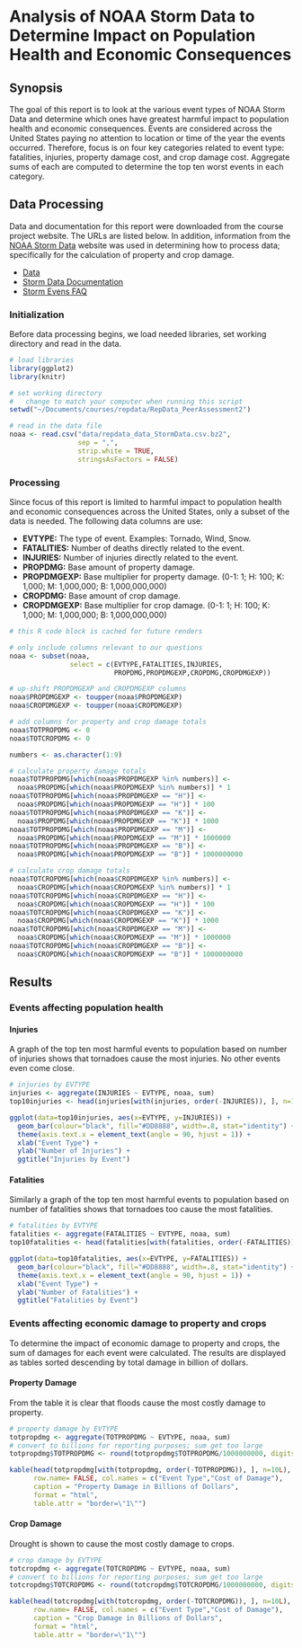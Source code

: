 # Analysis of NOAA Storm Data to Determine Impact on Population Health and Economic Consequences

## Synopsis

The goal of this report is to look at the various event types of NOAA Storm Data and determine which ones have greatest harmful impact to population health and economic consequences. Events are considered across the United States paying no attention to location or time of the year the events occurred. Therefore, focus is on four key categories related to event type: fatalities, injuries, property damage cost, and crop damage cost. Aggregate sums of each are computed to determine the top ten worst events in each category.

## Data Processing

Data and documentation for this report were downloaded from the course project website. The URLs are listed below. In addition, information from the [NOAA Storm Data](https://www.ncdc.noaa.gov/stormevents/) website was used in determining how to process data; specifically for the calculation of property and crop damage.

* [Data](https://d396qusza40orc.cloudfront.net/repdata%2Fdata%2FStormData.csv.bz2)
* [Storm Data Documentation](https://d396qusza40orc.cloudfront.net/repdata%2Fpeer2_doc%2Fpd01016005curr.pdf)
* [Storm Evens FAQ](https://d396qusza40orc.cloudfront.net/repdata%2Fpeer2_doc%2FNCDC%20Storm%20Events-FAQ%20Page.pdf)


### Initialization

Before data processing begins, we load needed libraries, set working directory and read in the data.

```r
# load libraries
library(ggplot2)
library(knitr)

# set working directory
#   change to match your computer when running this script
setwd("~/Documents/courses/repdata/RepData_PeerAssessment2")

# read in the data file
noaa <- read.csv("data/repdata_data_StormData.csv.bz2",
                 sep = ",",
                 strip.white = TRUE,
                 stringsAsFactors = FALSE)
```

### Processing

Since focus of this report is limited to harmful impact to population health and economic consequences across the United States, only a subset of the data is needed. The following data columns are use:

* **EVTYPE:** The type of event. Examples: Tornado, Wind, Snow.
* **FATALITIES:** Number of deaths directly related to the event.
* **INJURIES:** Number of injuries directly related to the event.
* **PROPDMG:** Base amount of property damage.
* **PROPDMGEXP:** Base multiplier for property damage. (0-1: 1; H: 100; K: 1,000; M: 1,000,000; B: 1,000,000,000)
* **CROPDMG:** Base amount of crop damage.
* **CROPDMGEXP:** Base multiplier for crop damage. (0-1: 1; H: 100; K: 1,000; M: 1,000,000; B: 1,000,000,000)
 

```r
# this R code block is cached for future renders

# only include columns relevant to our questions
noaa <- subset(noaa, 
               select = c(EVTYPE,FATALITIES,INJURIES,
                          PROPDMG,PROPDMGEXP,CROPDMG,CROPDMGEXP))

# up-shift PROPDMGEXP and CROPDMGEXP columns
noaa$PROPDMGEXP <- toupper(noaa$PROPDMGEXP)
noaa$CROPDMGEXP <- toupper(noaa$CROPDMGEXP)

# add columns for property and crop damage totals
noaa$TOTPROPDMG <- 0
noaa$TOTCROPDMG <- 0

numbers <- as.character(1:9)

# calculate property damage totals
noaa$TOTPROPDMG[which(noaa$PROPDMGEXP %in% numbers)] <- 
  noaa$PROPDMG[which(noaa$PROPDMGEXP %in% numbers)] * 1
noaa$TOTPROPDMG[which(noaa$PROPDMGEXP == "H")] <- 
  noaa$PROPDMG[which(noaa$PROPDMGEXP == "H")] * 100
noaa$TOTPROPDMG[which(noaa$PROPDMGEXP == "K")] <- 
  noaa$PROPDMG[which(noaa$PROPDMGEXP == "K")] * 1000
noaa$TOTPROPDMG[which(noaa$PROPDMGEXP == "M")] <- 
  noaa$PROPDMG[which(noaa$PROPDMGEXP == "M")] * 1000000
noaa$TOTPROPDMG[which(noaa$PROPDMGEXP == "B")] <- 
  noaa$PROPDMG[which(noaa$PROPDMGEXP == "B")] * 1000000000

# calculate crop damage totals
noaa$TOTCROPDMG[which(noaa$CROPDMGEXP %in% numbers)] <- 
  noaa$CROPDMG[which(noaa$CROPDMGEXP %in% numbers)] * 1
noaa$TOTCROPDMG[which(noaa$CROPDMGEXP == "H")] <- 
  noaa$CROPDMG[which(noaa$CROPDMGEXP == "H")] * 100
noaa$TOTCROPDMG[which(noaa$CROPDMGEXP == "K")] <- 
  noaa$CROPDMG[which(noaa$CROPDMGEXP == "K")] * 1000
noaa$TOTCROPDMG[which(noaa$CROPDMGEXP == "M")] <-
  noaa$CROPDMG[which(noaa$CROPDMGEXP == "M")] * 1000000
noaa$TOTCROPDMG[which(noaa$CROPDMGEXP == "B")] <- 
  noaa$CROPDMG[which(noaa$CROPDMGEXP == "B")] * 1000000000
```

## Results

### Events affecting population health

#### Injuries

A graph of the top ten most harmful events to population based on number of injuries shows that tornadoes cause the most injuries. No other events even come close.


```r
# injuries by EVTYPE
injuries <- aggregate(INJURIES ~ EVTYPE, noaa, sum)
top10injuries <- head(injuries[with(injuries, order(-INJURIES)), ], n=10L)

ggplot(data=top10injuries, aes(x=EVTYPE, y=INJURIES)) +
  geom_bar(colour="black", fill="#DD8888", width=.8, stat="identity") +
  theme(axis.text.x = element_text(angle = 90, hjust = 1)) +
  xlab("Event Type") + 
  ylab("Number of Injuries") +
  ggtitle("Injuries by Event")
```

#### Fatalities

Similarly a graph of the top ten most harmful events to population based on number of fatalities shows that tornadoes too cause the most fatalities.


```r
# fatalities by EVTYPE
fatalities <- aggregate(FATALITIES ~ EVTYPE, noaa, sum)
top10fatalities <- head(fatalities[with(fatalities, order(-FATALITIES)), ], n=10L)

ggplot(data=top10fatalities, aes(x=EVTYPE, y=FATALITIES)) +
  geom_bar(colour="black", fill="#DD8888", width=.8, stat="identity") + 
  theme(axis.text.x = element_text(angle = 90, hjust = 1)) +
  xlab("Event Type") + 
  ylab("Number of Fatalities") +
  ggtitle("Fatalities by Event")
```


### Events affecting economic damage to property and crops

To determine the impact of economic damage to property and crops, the sum of damages for each event were calculated. The results are displayed as tables sorted descending by total damage in billion of dollars.

#### Property Damage

From the table it is clear that floods cause the most costly damage to property.

 
```r
# property damage by EVTYPE
totpropdmg <- aggregate(TOTPROPDMG ~ EVTYPE, noaa, sum)
# convert to billions for reporting purposes; sum get too large
totpropdmg$TOTPROPDMG <- round(totpropdmg$TOTPROPDMG/1000000000, digits=1)

kable(head(totpropdmg[with(totpropdmg, order(-TOTPROPDMG)), ], n=10L),
      row.name= FALSE, col.names = c("Event Type","Cost of Damage"),
      caption = "Property Damage in Billions of Dollars",
      format = "html",
      table.attr = "border=\"1\"")
```

#### Crop Damage

Drought is shown to cause the most costly damage to crops.

```r
# crop damage by EVTYPE
totcropdmg <- aggregate(TOTCROPDMG ~ EVTYPE, noaa, sum)
# convert to billions for reporting purposes; sum get too large
totcropdmg$TOTCROPDMG <- round(totcropdmg$TOTCROPDMG/1000000000, digits=1)

kable(head(totcropdmg[with(totcropdmg, order(-TOTCROPDMG)), ], n=10L),
      row.name= FALSE, col.names = c("Event Type","Cost of Damage"),
      caption = "Crop Damage in Billions of Dollars",
      format = "html",
      table.attr = "border=\"1\"")
```
